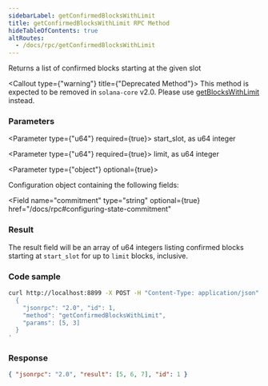 ```yaml
---
sidebarLabel: getConfirmedBlocksWithLimit
title: getConfirmedBlocksWithLimit RPC Method
hideTableOfContents: true
altRoutes:
  - /docs/rpc/getConfirmedBlocksWithLimit
---
```


Returns a list of confirmed blocks starting at the given slot

<Callout type={"warning"} title={"Deprecated Method"}>
  This method is expected to be removed in `solana-core` v2.0. Please use
  [getBlocksWithLimit](/docs/rpc/http/getblockswithlimit) instead.
</Callout>

<DocSideBySide>

<DocLeftSide>

### Parameters

<Parameter type={"u64"} required={true}>
  start_slot, as u64 integer
</Parameter>

<Parameter type={"u64"} required={true}>
  limit, as u64 integer
</Parameter>

<Parameter type={"object"} optional={true}>

Configuration object containing the following fields:

<Field
  name="commitment"
  type="string"
  optional={true}
  href="/docs/rpc#configuring-state-commitment"
></Field>

</Parameter>

### Result

The result field will be an array of u64 integers listing confirmed blocks
starting at `start_slot` for up to `limit` blocks, inclusive.

</DocLeftSide>

<DocRightSide>

### Code sample

```bash
curl http://localhost:8899 -X POST -H "Content-Type: application/json" -d '
  {
    "jsonrpc": "2.0", "id": 1,
    "method": "getConfirmedBlocksWithLimit",
    "params": [5, 3]
  }
'
```

### Response

```json
{ "jsonrpc": "2.0", "result": [5, 6, 7], "id": 1 }
```

</DocRightSide>
</DocSideBySide>
